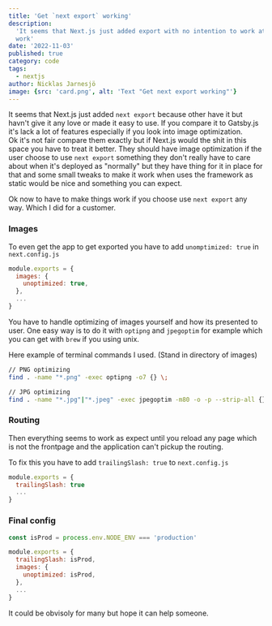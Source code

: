 ```yaml
---
title: 'Get `next export` working'
description:
  'It seems that Next.js just added export with no intention to work at all, but you can make it
  work'
date: '2022-11-03'
published: true
category: code
tags:
  - nextjs
author: Nicklas Jarnesjö
image: {src: 'card.png', alt: 'Text "Get next export working"'}
---
```


It seems that Next.js just added `next export` because other have it but havn't give it any love or
made it easy to use. If you compare it to Gatsby.js it's lack a lot of features especially if you
look into image optimization.  
Ok it's not fair compare them exactly but if Next.js would the shit in this space you have to treat
it better. They should have image optimization if the user choose to use `next export` something
they don't really have to care about when it's deployed as "normally" but they have thing for it in
place for that and some small tweaks to make it work when uses the framework as static would be nice
and something you can expect.

Ok now to have to make things work if you choose use `next export` any way. Which I did for a
customer.

### Images

To even get the app to get exported you have to add `unomptimized: true` in `next.config.js`

```js:next.config.js
module.exports = {
  images: {
    unoptimized: true,
  },
  ...
}
```

You have to handle optimizing of images yourself and how its presented to user. One easy way is to
do it with `optipng` and `jpegoptim` for example which you can get with `brew` if you using unix.

Here example of terminal commands I used. (Stand in directory of images)

```bash
// PNG optimizing
find . -name "*.png" -exec optipng -o7 {} \;

// JPG optimizing
find . -name "*.jpg"|"*.jpeg" -exec jpegoptim -m80 -o -p --strip-all {} \;
```

### Routing

Then everything seems to work as expect until you reload any page which is not the frontpage and the
application can't pickup the routing.

To fix this you have to add `trailingSlash: true` to `next.config.js`

```js:next.config.js
module.exports = {
  trailingSlash: true
  ...
}
```

### Final config

```js:next.config.js
const isProd = process.env.NODE_ENV === 'production'

module.exports = {
  trailingSlash: isProd,
  images: {
    unoptimized: isProd,
  },
  ...
}
```

It could be obvisoly for many but hope it can help someone.
